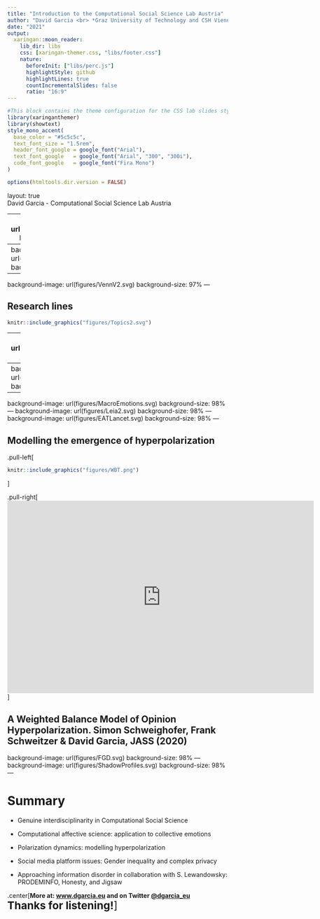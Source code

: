 ```yaml
---
title: "Introduction to the Computational Social Science Lab Austria"
author: "David Garcia <br> *Graz University of Technology and CSH Vienna*"
date: "2021"
output:
  xaringan::moon_reader:
    lib_dir: libs 
    css: [xaringan-themer.css, "libs/footer.css"]
    nature:
      beforeInit: ["libs/perc.js"]
      highlightStyle: github
      highlightLines: true
      countIncrementalSlides: false
      ratio: "16:9"
---
```


```r
#This block contains the theme configuration for the CSS lab slides style
library(xaringanthemer)
library(showtext)
style_mono_accent(
  base_color = "#5c5c5c",
  text_font_size = "1.5rem",
  header_font_google = google_font("Arial"),
  text_font_google   = google_font("Arial", "300", "300i"),
  code_font_google   = google_font("Fira Mono")
)
```

```r
options(htmltools.dir.version = FALSE)
```


layout: true
<div class="my-footer"><span>David Garcia - Computational Social Science Lab Austria</span></div> 

---
background-image: url(figures/AboutMeV3.svg)
background-size: 98%
---
background-image: url(figures/VennV2-1.svg)
background-size: 97%
---
background-image: url(figures/VennV2.svg)
background-size: 97%
---

## Research lines
```r
knitr::include_graphics("figures/Topics2.svg")
```

---
background-image: url(figures/CollectiveEmotionsParis.svg)
background-size: 98%
---
background-image: url(figures/CollectiveEmotionsABM.svg)
background-size: 98%
---
background-image: url(figures/MacroEmotions.svg)
background-size: 98%
---
background-image: url(figures/Leia2.svg)
background-size: 98%
---
background-image: url(figures/EATLancet.svg)
background-size: 98%
---

## Modelling the emergence of hyperpolarization

.pull-left[
```r
knitr::include_graphics("figures/WBT.png")
```

]

.pull-right[
<iframe width="700" height="440" src="https://www.youtube.com/embed/y4rvLMgqwXQ" frameborder="0" allow="accelerometer; autoplay; encrypted-media; gyroscope; picture-in-picture" allowfullscreen></iframe>
]


A Weighted Balance Model of Opinion Hyperpolarization. Simon Schweighofer, Frank Schweitzer & David Garcia, JASS (2020)
---
background-image: url(figures/FGD.svg)
background-size: 98%
---
background-image: url(figures/ShadowProfiles.svg)
background-size: 98%
---

# Summary

- Genuine interdisciplinarity in Computational Social Science

- Computational affective science: application to collective emotions

- Polarization dynamics: modelling hyperpolarization

- Social media platform issues: Gender inequality and complex privacy

- Approaching information disorder in collaboration with S. Lewandowsky: PRODEMINFO, Honesty, and Jigsaw

.center[**More at: [www.dgarcia.eu](https://dgarcia.eu) and on Twitter [@dgarcia_eu](https://twitter.com/dgarcia_eu)**  
<big><big><big>**Thanks for listening!**
]
